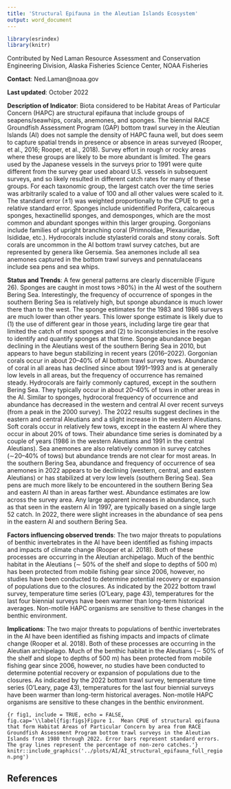 ```yaml
---
title: 'Structural Epifauna in the Aleutian Islands Ecosystem'
output: word_document
---
```


```r
library(esrindex)
library(knitr)
```

Contributed by Ned Laman
Resource Assessment and Conservation Engineering Division, Alaska Fisheries Science Center, NOAA Fisheries 

**Contact**: Ned.Laman@noaa.gov

**Last updated**: October 2022

**Description of Indicator**: Biota considered to be Habitat Areas of Particular Concern (HAPC) are structural epifauna that include groups of seapens/seawhips, corals, anemones, and sponges. The biennial RACE Groundfish Assessment Program (GAP) bottom trawl survey in the Aleutian Islands (AI) does not sample the density of HAPC fauna well, but does seem to capture spatial trends in presence or absence in areas surveyed (Rooper, et al., 2016; Rooper, et al., 2018). Survey effort in rough or rocky areas where these groups are likely to be more abundant is limited. The gears used by the Japanese vessels in the surveys prior to 1991 were quite different from the survey gear used aboard U.S. vessels in subsequent surveys, and so likely resulted in different catch rates for many of these groups. For each taxonomic group, the largest catch over the time series was arbitrarily scaled to a value of 100 and all other values were scaled to it. The standard error (±1) was weighted proportionally to the CPUE to get a relative standard error. Sponges include unidentified Porifera, calcareous sponges, hexactinellid sponges, and demosponges, which are the most common and abundant sponges within this larger grouping. Gorgonians include families of upright branching coral (Primnoidae, Plexauridae, Isididae, etc.). Hydrocorals include stylasterid corals and stony corals. Soft corals are uncommon in the AI bottom trawl survey catches, but are represented by genera like Gersemia. Sea anemones include all sea anemones captured in the bottom trawl surveys and pennatulaceans include sea pens and sea whips.

**Status and Trends**: A few general patterns are clearly discernible (Figure 26). Sponges are caught in most tows >80%) in the AI west of the southern Bering Sea. Interestingly, the frequency of occurrence of sponges in the southern Bering Sea is relatively high, but sponge abundance is much lower there than to the west. The sponge estimates for the 1983 and 1986 surveys are much lower than other years. This lower sponge estimate is likely due to (1) the use of different gear in those years, including large tire gear that limited the catch of most sponges and (2) to inconsistencies in the resolve to identify and quantify sponges at that time. Sponge abundance began declining in the Aleutians west of the southern Bering Sea in 2010, but appears to have begun stabilizing in recent years (2016–2022). Gorgonian corals occur in about 20–40% of AI bottom trawl survey tows. Abundance of coral in all areas has declined since about 1991–1993 and is at generally low levels in all areas, but the frequency of occurrence has remained steady. Hydrocorals are fairly commonly captured, except in the southern Bering Sea. They typically occur in about 20–40% of tows in other areas in the AI. Similar to sponges, hydrocoral frequency of occurrence and abundance has decreased in the western and central AI over recent surveys (from a peak in the 2000 survey). The 2022 results suggest declines in the eastern and central Aleutians and a slight increase in the western Aleutians. Soft corals occur in relatively few tows, except in the eastern AI where they occur in about 20% of tows. Their abundance time series is dominated by a couple of years (1986 in the western Aleutians and 1991 in the central Aleutians). Sea anemones are also relatively common in survey catches (∼20–40% of tows) but abundance trends are not clear for most areas. In the southern Bering Sea, abundance and frequency of occurrence of sea anemones in 2022 appears to be declining (western, central, and eastern Aleutians) or has stabilized at very low levels (southern Bering Sea). Sea pens are much more likely to be encountered in the southern Bering Sea and eastern AI than in areas farther west. Abundance estimates are low across the survey area. Any large apparent increases in abundance, such as that seen in the eastern AI in 1997, are typically based on a single large 52 catch. In 2022, there were slight increases in the abundance of sea pens in the eastern AI and southern Bering Sea.

**Factors influencing observed trends**: The two major threats to populations of benthic invertebrates in the AI have been identified as fishing impacts and impacts of climate change (Rooper et al. 2018). Both of these processes are occurring in the Aleutian archipelago. Much of the benthic habitat in the Aleutians (∼ 50% of the shelf and slope to depths of 500 m) has been protected from mobile fishing gear since 2006, however, no studies have been conducted to determine potential recovery or expansion of populations due to the closures. As indicated by the 2022 bottom trawl survey, temperature time series (O’Leary, page 43), temperatures for the last four biennial surveys have been warmer than long-term historical averages. Non-motile HAPC organisms are sensitive to these changes in the benthic environment.

**Implications**: The two major threats to populations of benthic invertebrates in the AI have been identified as fishing impacts and impacts of climate change (Rooper et al. 2018). Both of these processes are occurring in the Aleutian archipelago. Much of the benthic habitat in the Aleutians (∼ 50% of the shelf and slope to depths of 500 m) has been protected from mobile fishing gear since 2006, however, no studies have been conducted to determine potential recovery or expansion of populations due to the closures. As indicated by the 2022 bottom trawl survey, temperature time series (O’Leary, page 43), temperatures for the last four biennial surveys have been warmer than long-term historical averages. Non-motile HAPC organisms are sensitive to these changes in the benthic environment.


```{r fig1, include = TRUE, echo = FALSE, fig.cap='\\label{fig:figs}Figure 1.  Mean CPUE of structural epifauna that form Habitat Areas of Particular Concern by area from RACE Groundfish Assessment Program bottom trawl surveys in the Aleutian Islands from 1980 through 2022. Error bars represent standard errors. The gray lines represent the percentage of non-zero catches.'}
knitr::include_graphics('../plots/AI/AI_structural_epifauna_full_region.png')
```

## References
